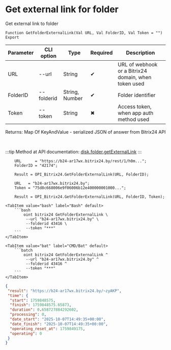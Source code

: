 ﻿---
sidebar_position: 6
description: Get external link for folder and other functions to work with Bitrix24 in the Open Integration Package, a free open-source integration library for 1C:Enterprise 8, OneScript and CLI
keywords: [1C, 1С, 1С:Enterprise, 1С:Enterprise 8.3, API, Integration, Services, Exchange, OneScript, CLI, Bitrix24]
---


# Get external link for folder
 Get external link to folder



`Function GetFolderExternalLink(Val URL, Val FolderID, Val Token = "") Export`

  | Parameter | CLI option | Type | Required | Description |
  |-|-|-|-|-|
  | URL | --url | String | &#x2714; | URL of webhook or a Bitrix24 domain, when token used |
  | FolderID | --folderid | String, Number | &#x2714; | Folder identifier |
  | Token | --token | String | &#x2716; | Access token, when app auth method used |

  
  Returns:  Map Of KeyAndValue - serialized JSON of answer from Bitrix24 API

<br/>

:::tip
Method at API documentation: [disk.folder.getExternalLink](https://dev.1c-bitrix.ru/rest_help/disk/folder/disk_folder_getexternallink.php)
:::
<br/>


```bsl title="1C:Enterprise/OneScript code example"
    URL      = "https://b24-ar17wx.bitrix24.by/rest/1/h0m...";
    FolderID = "42174";

    Result = OPI_Bitrix24.GetFolderExternalLink(URL, FolderID);

    URL   = "b24-ar17wx.bitrix24.by";
    Token = "75d8c668006e9f06006b12e400000001000...";

    Result = OPI_Bitrix24.GetFolderExternalLink(URL, FolderID, Token);
```
 

 <Tabs>
  
    <TabItem value="bash" label="Bash" default>
        ```bash
            oint bitrix24 GetFolderExternalLink \
             --url "b24-ar17wx.bitrix24.by" \
             --folderid 43416 \
             --token "***"
        ```
    </TabItem>
  
    <TabItem value="bat" label="CMD/Bat" default>
        ```batch
            oint bitrix24 GetFolderExternalLink ^
             --url "b24-ar17wx.bitrix24.by" ^
             --folderid 43416 ^
             --token "***"
        ```
    </TabItem>
</Tabs>


```json title="Result"
{
 "result": "https://b24-ar17wx.bitrix24.by/~zyAKP",
 "time": {
  "start": 1759848575,
  "finish": 1759848575.65873,
  "duration": 0.658727884292602,
  "processing": 0,
  "date_start": "2025-10-07T14:49:35+00:00",
  "date_finish": "2025-10-07T14:49:35+00:00",
  "operating_reset_at": 1759849175,
  "operating": 0
 }
}
```
